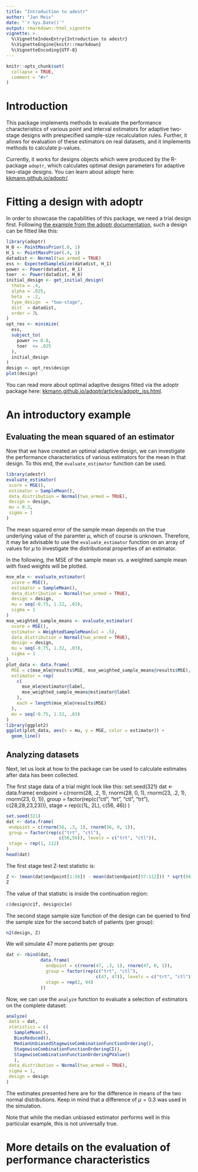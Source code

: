 ```yaml
---
title: "Introduction to adestr"
author: "Jan Meis"
date: "`r Sys.Date()`"
output: rmarkdown::html_vignette
vignette: >
  %\VignetteIndexEntry{Introduction to adestr}
  %\VignetteEngine{knitr::rmarkdown}
  %\VignetteEncoding{UTF-8}
---
```


```r
knitr::opts_chunk$set(
  collapse = TRUE,
  comment = "#>"
)
```

# Introduction

This package implements methods to evaluate the performance characteristics
of various point and interval estimators for adaptive two-stage designs with 
prespecified sample-size recalculation rules. Further, it allows for
evaluation of these estimators on real datasets, and it implements methods
to calculate p-values.

Currently, it works for designs objects which were produced by the
R-package `adoptr`, which calculates optimal design parameters for
adaptive two-stage designs. You can learn about adoptr here:
[kkmann.github.io/adoptr/](https://kkmann.github.io/adoptr/).

# Fitting a design with adoptr
In order to showcase the capabilities of this package, we need a trial design first.
Following [the example from the adoptr documentation](https://kkmann.github.io/adoptr/articles/adoptr.html),
such a design can be fitted like this:

```r
library(adoptr)
H_0 <- PointMassPrior(.0, 1)
H_1 <- PointMassPrior(.4, 1)
datadist <- Normal(two_armed = TRUE)
ess <- ExpectedSampleSize(datadist, H_1)
power <- Power(datadist, H_1)
toer  <- Power(datadist, H_0)
initial_design <- get_initial_design(
  theta = .4,
  alpha = .025,
  beta  = .2,
  type_design  = "two-stage",
  dist  = datadist,
  order = 7L
)
opt_res <- minimize(
  ess,
  subject_to(
    power >= 0.8,
    toer  <= .025
  ),
  initial_design
)
design <- opt_res$design
plot(design)
```

You can read more about optimal adaptive designs fitted via the adoptr package here:
[kkmann.github.io/adoptr/articles/adoptr_jss.html](https://kkmann.github.io/adoptr/articles/adoptr_jss.html).


# An introductory example
## Evaluating the mean squared of an estimator
Now that we have created an optimal adaptive design, we can investigate the performance
characteristics of various estimators for the mean in that design.
To this end, the `evaluate_estimator` function can be used.

```r
library(adestr)
evaluate_estimator(
 score = MSE(),
 estimator = SampleMean(),
 data_distribution = Normal(two_armed = TRUE),
 design = design,
 mu = 0.3,
 sigma = 1
)
```

The mean squared error of the sample mean depends on the true underlying value of the
paramter $\mu$, which of course is unknown. Therefore, it may be
advisable to use the `evaluate_estimator` function on an array of values for $\mu$
to investigate the distributional properties of an estimator.

In the following, the MSE of the sample mean vs. a weighted sample mean with fixed weights
will be plotted.

```r
mse_mle <- evaluate_estimator(
  score = MSE(),
  estimator = SampleMean(),
  data_distribution = Normal(two_armed = TRUE),
  design = design,
  mu = seq(-0.75, 1.32, .03),
  sigma = 1
)
mse_weighted_sample_means <- evaluate_estimator(
  score = MSE(),
  estimator = WeightedSampleMean(w1 = .5),
  data_distribution = Normal(two_armed = TRUE),
  design = design,
  mu = seq(-0.75, 1.32, .03),
  sigma = 1
)
plot_data <- data.frame(
  MSE = c(mse_mle@results$MSE, mse_weighted_sample_means@results$MSE),
  estimator = rep(
    c(
      mse_mle@estimator@label,
      mse_weighted_sample_means@estimator@label
    ),
    each = length(mse_mle@results$MSE)
  ),
  mu = seq(-0.75, 1.32, .03)
)
library(ggplot2)
ggplot(plot_data, aes(x = mu, y = MSE, color = estimator)) +
  geom_line()
```

## Analyzing datasets
Next, let us look at how to the package can be used to calculate estimates
after data has been collected.

The first stage data of a trial might look like this:
set.seed(321)
dat <- data.frame(
 endpoint = c(rnorm(28, .2, 1), rnorm(28, 0, 1),
              rnorm(23, .2, 1), rnorm(23, 0, 1)),
 group = factor(rep(c("ctl", "trt", "ctl", "trt"),
                    c(28,28,23,23))),
 stage = rep(c(1L, 2L), c(56, 46))
)



```r
set.seed(321)
dat <- data.frame(
 endpoint = c(rnorm(56, .3, 1), rnorm(56, 0, 1)),
 group = factor(rep(c("trt", "ctl"),
                    c(56,56)), levels = c("trt", "ctl")),
 stage = rep(1, 112)
)
head(dat)
```
The first stage test Z-test statistic is:

```r
Z <- (mean(dat$endpoint[1:56]) - mean(dat$endpoint[57:112])) * sqrt(56) / sqrt(2 * 1)
Z
```

The value of that statistic is inside the continuation region:

```r
c(design@c1f, design@c1e)
```
The second stage sample size function of the design can be queried to find the sample size for the
second batch of patients (per group):

```r
n2(design, Z)
```
We will simulate 47 more patients per group:

```r
dat <- rbind(dat,
             data.frame(
               endpoint = c(rnorm(47, .3, 1), rnorm(47, 0, 1)),
               group = factor(rep(c("trt", "ctl"),
                                  c(47, 47)), levels = c("trt", "ctl")),
               stage = rep(2, 94)
             ))
```

Now, we can use the `analyze` function to evaluate a selection of estimators on the complete dataset:

```r
analyze(
 data = dat,
 statistics = c(
   SampleMean(),
   BiasReduced(),
   MedianUnbiasedStagewiseCombinationFunctionOrdering(),
   StagewiseCombinationFunctionOrderingCI(),
   StagewiseCombinationFunctionOrderingPValue()
   ),
 data_distribution = Normal(two_armed = TRUE),
 sigma = 1,
 design = design
)
```

The estimates presented here are for the difference in means of the two normal distributions.
Keep in mind that a difference of $\mu=0.3$ was used in the simulation.

Note that while the median unbiased estimator performs well in this particular example, this
is not universally true.

# More details on the evaluation of performance characteristics



